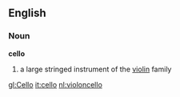 {{wikipedia}}
==English==
===Noun===
'''cello'''
#a large stringed instrument of the [[violin]] family

[[gl:Cello]]
[[it:cello]]
[[nl:violoncello]]